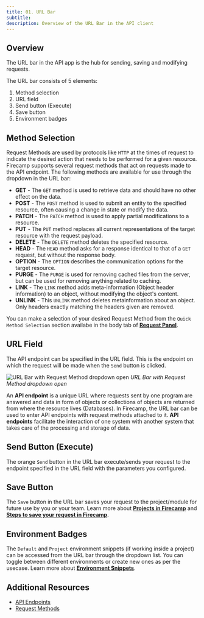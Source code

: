 ```yaml
---
title: 01. URL Bar
subtitle:
description: Overview of the URL Bar in the API client
---
```


## Overview

The URL bar in the API app is the hub for sending, saving and modifying requests.

The URL bar consists of 5 elements:

1. Method selection
2. URL field
3. Send button (Execute)
4. Save button
5. Environment badges

## Method Selection
Request Methods are used by protocols like `HTTP` at the times of request to indicate the desired action that needs to be performed for a given resource. Firecamp supports several request methods that act on requests made to the API endpoint. The following methods are available for use through the dropdown in the URL bar:

- **GET** - The `GET` method is used to retrieve data and should have no other effect on the data.
- **POST** - The `POST` method is used to submit an entity to the specified resource, often causing a change in state or modify the data.
- **PATCH** - The `PATCH` method is used to apply partial modifications to a resource.
- **PUT** - The `PUT` method replaces all current representations of the target resource with the request payload.
- **DELETE** - The `DELETE` method deletes the specified resource.
- **HEAD** - The `HEAD` method asks for a response identical to that of a `GET` request, but without the response body.
- **OPTION** - The `OPTION` describes the communication options for the target resource.
- **PURGE** - The `PURGE` is used for removing cached files from the server, but can be used for removing anything related to caching.
- **LINK** - The `LINK` method adds meta-information (Object header information) to an object, without modifying the object's content.
- **UNLINK** - This `UNLINK` method deletes metainformation about an object. Only headers exactly matching the headers given are removed.

You can make a selection of your desired Request Method from the `Quick Method Selection` section availabe in the body tab of [**Request Panel**](./request-panel).

## URL Field
The API endpoint can be specified in the URL field. This is the endpoint on which the request will be made when the `Send` button is clicked.

![URL Bar with Request Method dropdown open](../assets/url-bar.png)
_URL Bar with Request Method dropdown open_

An **API endpoint** is a unique URL where requests sent by one program are answered and data in form of objects or collections of objects are returned from where the resource lives (Databases). In Firecamp, the URL bar can be used to enter API endpoints with request methods attached to it. **API endpoints** facilitate the interaction of one system with another system that takes care of the processing and storage of data.

## Send Button (Execute)
The orange `Send` button in the URL bar execute/sends your request to the endpoint specified in the URL field with the parameters you configured.

## Save Button
The `Save` button in the URL bar saves your request to the project/module for future use by you or your team. Learn more about [**Projects in Firecamp**](#) and [**Steps to save your request in Firecamp**](../actions/saving-your-requests).

## Environment Badges
The `Default` and `Project` environment snippets (if working inside a project) can be accessed from the URL bar through the dropdown list. You can toggle between different environments or create new ones as per the usecase. Learn more about [**Environment Snippets**](#).

## Additional Resources

- [API Endpoints](https://en.wikipedia.org/wiki/Web_API#Endpoints)
- [Request Methods](https://developer.mozilla.org/en-US/docs/Web/HTTP/Methods)

